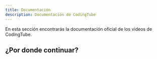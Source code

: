 ```yaml
---
title: Documentación
description: Documentación de CodingTube
---
```


En esta sección encontrarás la documentación oficial de los videos de CodingTube.

## ¿Por donde continuar?



<Cards>
  <Card title="HTML" href="/docs/HTML/introduccion" />
  <Card title="CSS" href="https://nextjs.org/docs" />
  <Card title="Typescript" href="https://nextjs.org/docs" />
</Cards>
